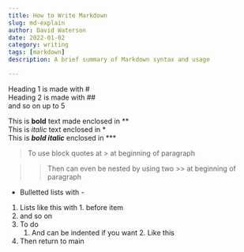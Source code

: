 ```yaml
---
title: How to Write Markdown
slug: md-explain
author: David Waterson
date: 2022-01-02
category: writing
tags: [markdown]
description: A brief summary of Markdown syntax and usage

---
```


Heading 1 is made with #  
Heading 2 is made with ##  
and so on up to 5

This is **bold** text made enclosed in **  
This is *italic* text enclosed in *  
This is ***bold italic*** enclosed in ***  

> To use block quotes at > at beginning of paragraph

>> Then can even be nested by using two >> at beginning of paragraph  

- Bulletted lists with -  

1. Lists like this with 1. before item
2. and so on
3. To do  
    1. And can be indented if you want
[](../../layouts/BlogPostLayout.astro)    2. Like this
4. Then return to main

